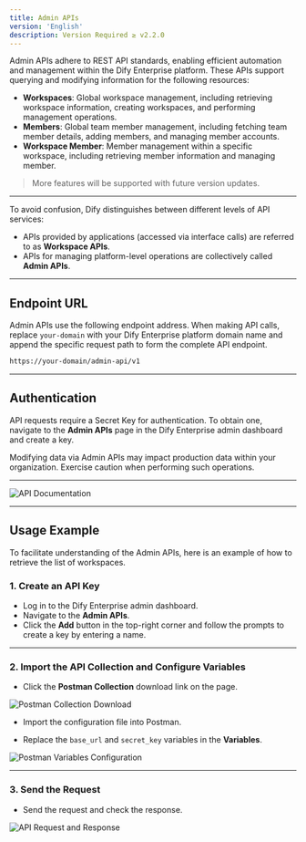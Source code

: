 ```yaml
---
title: Admin APIs
version: 'English'
description: Version Required ≥ v2.2.0
---
```


Admin APIs adhere to REST API standards, enabling efficient automation and management within the Dify Enterprise platform. These APIs support querying and modifying information for the following resources:

- **Workspaces**: Global workspace management, including retrieving workspace information, creating workspaces, and performing management operations.
- **Members**: Global team member management, including fetching team member details, adding members, and managing member accounts.
- **Workspace Member**: Member management within a specific workspace, including retrieving member information and managing member.

> More features will be supported with future version updates.

---

<Note>
To avoid confusion, Dify distinguishes between different levels of API services:

- APIs provided by applications (accessed via interface calls) are referred to as **Workspace APIs**.
- APIs for managing platform-level operations are collectively called **Admin APIs**.
</Note>

---

## Endpoint URL

Admin APIs use the following endpoint address. When making API calls, replace `your-domain` with your Dify Enterprise platform domain name and append the specific request path to form the complete API endpoint.

```bash
https://your-domain/admin-api/v1
```

---

## Authentication

API requests require a Secret Key for authentication. To obtain one, navigate to the **Admin APIs** page in the Dify Enterprise admin dashboard and create a key.

<Warning>
Modifying data via Admin APIs may impact production data within your organization. Exercise caution when performing such operations.
</Warning>

---

![API Documentation](https://assets-docs.dify.ai/2025/02/0431242649acccbcbcf23fa8e4268ce8.png)

---

## Usage Example

To facilitate understanding of the Admin APIs, here is an example of how to retrieve the list of workspaces.

### 1. Create an API Key

- Log in to the Dify Enterprise admin dashboard.
- Navigate to the **Admin APIs**.
- Click the **Add** button in the top-right corner and follow the prompts to create a key by entering a name.

---

### 2. Import the API Collection and Configure Variables

- Click the **Postman Collection** download link on the page.

![Postman Collection Download](https://assets-docs.dify.ai/2025/02/5aa925f58ec5bb12a2838704f1444525.png)

- Import the configuration file into Postman.

- Replace the `base_url` and `secret_key` variables in the **Variables**.

![Postman Variables Configuration](https://assets-docs.dify.ai/2025/02/786336845c4d67117fdede872eb7883b.png)

---

### 3. Send the Request

- Send the request and check the response.

![API Request and Response](https://assets-docs.dify.ai/2025/02/bd4d300b08ceed74c17c3b428329fa19.png)

